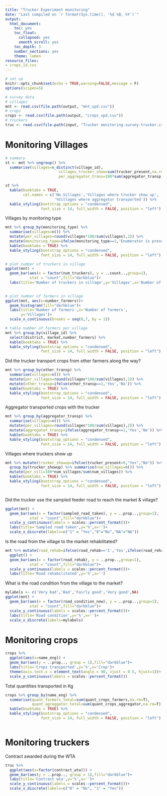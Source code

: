 ```yaml
---
title: "Trucker Experiment monitoring"
date: "Last compiled on `r format(Sys.time(), '%d %B, %Y')`"
output:
  html_document:
    toc: yes
    toc_float:
      collapsed: yes
      smooth_scroll: yes
    toc_depth: 3
    number_sections: yes
    theme: lumen
resource_files:
- crops_id.csv
---
```


```r
# set up
knitr::opts_chunk$set(echo = TRUE,warning=FALSE,message = F)
options(scipen=5)


```


```r

# survey data
# villages
mnt <- read.csv(file.path(output, "mnt_upd.csv"))
# crops
crops <- read.csv(file.path(output, "crops_upd.csv"))
# truckers
truc <- read.csv(file.path(input, "Trucker monitoring-survey-trucker.csv"))

```


# Monitoring Villages 
```r
# summary
st <- mnt %>% ungroup() %>% 
  summarise(villages=n_distinct(village_id),
                        villages_trucker_show=sum(trucker_present,na.rm = T),
                        per_aggregator_trans=100*sum(aggregator_transp,na.rm=T)/villages)

st %>%
  kable(booktabs = TRUE,
        col.names = c('No.Villages','Villages where trucker show up',
                      '%Villages where aggregator transported')) %>%
  kable_styling(bootstrap_options = "condensed",
                font_size = 14, full_width = FALSE, position = "left")


```


Villages by monitoring type 

```r
mnt %>% group_by(monitoring_type) %>% 
  summarise(villages=n()) %>%
  mutate(per_villages=round(villages*100/sum(villages),2)) %>% 
  mutate(monitoring_type=ifelse(monitoring_type==1,'Enumerator is present','Phone call with village leader')) %>% 
  kable(booktabs = TRUE) %>%
  kable_styling(bootstrap_options = "condensed",
                font_size = 14, full_width = FALSE, position = "left")

```



```r
# plot number of truckers in village 
ggplot(mnt) + 
  geom_bar(aes(x = factor(num_truckers), y = ..count..,group=1),
           stat = "count",fill="darkblue")+
  labs(title='Number of truckers in village',y='Villages',x='Number of truckers')
  

```

```r
# plot number of farmers in village 
ggplot(mnt, aes(x=number_farmers))+
  geom_histogram(fill="darkblue")+ 
  labs(title='Number of farmers',x='Number of farmers',
       y='Villages')+
  scale_x_continuous(breaks = seq(0,7, by = 1))

# table number of farmers per village 
mnt %>% group_by(village_id) %>% 
  select(district, market,number_farmers) %>%  
  kable(booktabs = TRUE) %>%
  kable_styling(bootstrap_options = "condensed",
                font_size = 14, full_width = FALSE, position = "left")
```

Did the trucker transport crops from other farmers along the way?
```r

mnt %>% group_by(other_transp) %>% 
  summarise(villages=n()) %>%
  mutate(per_villages=round(villages*100/sum(villages),2)) %>% 
  mutate(other_transp=ifelse(other_transp==1,'Yes','No')) %>% 
  kable(booktabs = TRUE) %>%
  kable_styling(bootstrap_options = "condensed",
                font_size = 14, full_width = FALSE, position = "left")

```

Aggregator transported crops with the trucker

```r

mnt %>% group_by(aggregator_transp) %>% 
  summarise(villages=n()) %>%
  mutate(per_villages=round(villages*100/sum(villages),2)) %>% 
  mutate(aggregator_transp=ifelse(aggregator_transp==1,'Yes','No')) %>% 
  kable(booktabs = TRUE) %>%
  kable_styling(bootstrap_options = "condensed",
                font_size = 14, full_width = FALSE, position = "left")

```


Villages where truckers show up

```r
mnt %>% mutate(trucker_showup=ifelse(trucker_present>0,"Yes","No")) %>% 
  group_by(trucker_showup) %>% summarise(num_villages=n()) %>% 
  mutate(per_vill=100*num_villages/sum(num_villages)) %>%  
  kable(booktabs = TRUE) %>%
  kable_styling(bootstrap_options = "condensed",
                font_size = 14, full_width = FALSE, position = "left")



```
Did the trucker use the sampled feeder road to reach the market & village?
```r
ggplot(mnt) + 
  geom_bar(aes(x = factor(sampled_road_taken), y = ..prop..,group=1),
           stat = "count",fill="darkblue")+
  scale_y_continuous(labels = scales::percent_format())+
  labs(title='Sampled road taken',y='%',x='')+
  scale_x_discrete(labels=c("1" = "Yes","0"="No","NA"="NA"))
```


Is the road from the village to the market rehabilitated?
```r
mnt %>% mutate(road_rehab=ifelse(road_rehab=='1','Yes',ifelse(road_rehab==0,'No',NA))) %>% 
  ggplot() + 
  geom_bar(aes(x = factor(road_rehab), y = ..prop..,group=1),
           stat = "count",fill="darkblue")+
  scale_y_continuous(labels = scales::percent_format())+
  labs(title='Road rehabilitated',y='%',x='')
```


What is the road condition from the village to the market? 
```r
mylabels <- c('Very bad','Bad','Fairly good','Very good',NA)
ggplot(mnt) + 
  geom_bar(aes(x = factor(road_condition_new), y = ..prop..,group=1),
           stat = "count",fill="darkblue")+
  scale_y_continuous(labels = scales::percent_format())+
  labs(title='Road condition',y='%',x='')+
  scale_x_discrete(labels=mylabels)

```

# Monitoring crops

```r

crops %>% 
  ggplot(aes(x=name_eng)) + 
  geom_bar(aes(y = ..prop.., group = 1),fill="darkblue")+
  labs(title='Crops transported',y='%',x='Crop')+
  theme(axis.text.x = element_text(angle = 90, vjust = 0.5, hjust=1))+
  scale_y_continuous(labels = scales::percent_format())
```

Total quantities transported in Kg
```r
crops %>% group_by(name_eng) %>% 
  summarise(quant_farmers_total=sum(quant_crops_farmers,na.rm=T),
            quant_agreggator_total=sum(quant_crops_aggregator,na.rm=T)) %>%  
  kable(booktabs = TRUE) %>%
  kable_styling(bootstrap_options = "condensed",
                font_size = 14, full_width = FALSE, position = "left")



```

# Monitoring truckers
Contract awarded during the WTA
```r

truc %>% 
  ggplot(aes(x=factor(contract_wta))) + 
  geom_bar(aes(y = ..prop.., group = 1),fill="darkblue")+
  labs(title='Contract wta',y='%',x='')+
  scale_y_continuous(labels = scales::percent_format())+
  scale_x_discrete(labels=c("0" = "No", "1" = "Yes"))
```